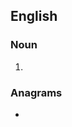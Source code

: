 ==English==

===Noun===
{{head|en|noun form}}

# {{plural of|enactor|lang=en}}

===Anagrams===
* {{anagrams|en|a=acenorst|Canteros|Conatser|ancestor|entosarc|sortance}}